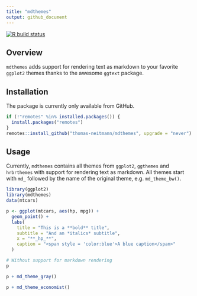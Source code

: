 ```yaml
---
title: "mdthemes"
output: github_document
---
```


[![R build status](https://github.com/thomas-neitmann/mdthemes/workflows/R-CMD-check/badge.svg)](https://github.com/thomas-neitmann/mdthemes/actions)

## Overview

`mdthemes` adds support for rendering text as markdown to your favorite `ggplot2` themes thanks to the awesome `ggtext` package.


## Installation

The package is currently only available from GitHub.

```r
if (!"remotes" %in% installed.packages()) {
  install.packages("remotes")
}
remotes::install_github("thomas-neitmann/mdthemes", upgrade = "never")
```

## Usage

Currently, `mdthemes` contains all themes from `ggplot2`, `ggthemes` and `hrbrthemes` with support for rendering text as markdown. All themes start with `md_` followed by the name of the original theme, e.g. `md_theme_bw()`.

```r
library(ggplot2)
library(mdthemes)
data(mtcars)

p <- ggplot(mtcars, aes(hp, mpg)) +
  geom_point() +
  labs(
    title = "This is a **bold** title",
    subtitle = "And an *italics* subtitle",
    x = "**_hp_**",
    caption = "<span style = 'color:blue'>A blue caption</span>"
  )

# Without support for markdown rendering
p

p + md_theme_gray()

p + md_theme_economist()

```

